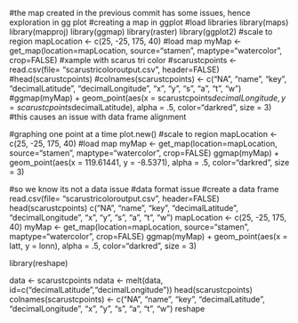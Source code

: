 #the map created in the previous commit has some issues, hence exploration in gg plot
#creating a map in ggplot
#load libraries
library(maps)
library(mapproj)
library(ggmap)
library(raster)
library(ggplot2)
#scale to region
mapLocation <- c(25, -25, 175, 40)
#load map
myMap <- get_map(location=mapLocation, source="stamen", maptype="watercolor", crop=FALSE)
#xample with scarus tri color
#scarustcpoints <- read.csv(file= "scarustricoloroutput.csv", header=FALSE)
#head(scarustcpoints)
#colnames(scarustcpoints) <- c("NA", "name", "key", "decimalLatitude", "decimalLongitude", "x", "y", "s", "a", "t", "w")
#ggmap(myMap) + geom_point(aes(x = scarustcpoints$decimalLongitude, y = scarustcpoints$decimalLatitude), alpha = .5, color="darkred", size = 3)
#this causes an issue with data frame alignment

#graphing one point at a time
plot.new()
#scale to region
mapLocation <- c(25, -25, 175, 40)
#load map
myMap <- get_map(location=mapLocation, source="stamen", maptype="watercolor", crop=FALSE)
ggmap(myMap) + geom_point(aes(x = 119.61441, y = -8.5371), alpha = .5, color="darkred", size = 3)

#so we know its not a data issue
#data format issue
#create a data frame
read.csv(file= "scarustricoloroutput.csv", header=FALSE)
head(scarustcpoints)
c("NA", "name", "key", "decimalLatitude", "decimalLongitude", "x", "y", "s", "a", "t", "w")
mapLocation <- c(25, -25, 175, 40)
myMap <- get_map(location=mapLocation, source="stamen", maptype="watercolor", crop=FALSE)
ggmap(myMap) + geom_point(aes(x = latt, y = lonn), alpha = .5, color="darkred", size = 3)

library(reshape)

data <- scarustcpoints
ndata <- melt(data, id=c("decimalLatitude","decimalLongitude"))
head(scarustcpoints)
colnames(scarustcpoints) <- c("NA", "name", "key", "decimalLatitude", "decimalLongitude", "x", "y", "s", "a", "t", "w")
reshape

